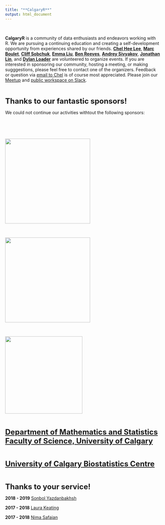 ```yaml
---
title: "**CalgaryR**"
output: html_document
---
```


<br>

**CalgaryR** is a community of data enthusiasts and endeavors working with R.  We are pursuing a continuing education and creating a self-development opportunity from experiences shared by our friends.  **[Chel Hee Lee](https://www.linkedin.com/in/gnustats/){target="_blank"}**, **[Marc Boulet](https://www.linkedin.com/in/marc-boulet-5bb87023/){target="_blank"}**, **[Cliff Sobchuk](https://www.linkedin.com/in/cliff-sobchuk/){target="_blank"}**, **[Emma Liu](https://www.linkedin.com/in/emma-yizhou-liu-7a8b3242/){target="_blank"}**, **[Ben Reeves](https://www.linkedin.com/in/benjamin-reeves-91566767/){target="_blank"}**, **[Andrey Sivyakov](https://www.linkedin.com/in/andrey-sivyakov-030394114/){target="_blank"}**, **[Jonathan Lin](https://github.com/jonlinca){target="_blank"}**, and **[Dylan Loader](https://www.linkedin.com/in/dylan-loader/){target="_blank"}**  are volunteered to organize events.   If you are interested in sponsoring our community, hosting a meeting, or making sugggestions, please feel free to contact one of the organizers.   Feedback or question via [email to Chel](mailto:imstatsbee@gmail.com) is of course most appreciated.  Please join our [Meetup](https://www.meetup.com/Calgary-R-User-Group/){target="_blank"} and  [public workspace on Slack](https://yyc-r.slack.com/){target="_blank"}.

<br>

**<font size=5>Thanks to our fantastic sponsors!</font>**  

We could not continue our activities withtout the following sponsors:

<br>

<!-- 
[![](./img/dccm.png){width=300px}](https://cumming.ucalgary.ca/labs/calgary-critical-care-research-network/){target="_blank"} 
&nbsp;&nbsp;&nbsp;&nbsp;&nbsp;&nbsp;
-->

<br>

[![](./img/RConsortium_Horizontal_Pantone.png){width=275px}](https://www.r-consortium.org/){target="_blank"}

<br> 

[![](./img/webhorizfulllarge.png){width=275px}](https://www.pims.math.ca/){target="_blank"}

<br>

[![](./img/cenovus.png){width=250px}](https://www.cenovus.com/){target="_blank"}

<br> 

<font size="5">  <b>[Department of Mathematics and Statistics <br>Faculty of Science, University of Calgary](http://math.ucalgary.ca/){target="_blank"} </b>  </font>

<br>

<font size="5"> <b>[University of Calgary Biostatistics Centre](https://obrieniph.ucalgary.ca/research/centres-programs-research-groups-and-units/biostatistics-centre-ucbc){target="_blank"}</b> </font>

<br>



**<font size=5>Thanks to your service!</font>**  

**2018 - 2019** [Sonbol Yazdanbakhsh](https://www.linkedin.com/in/sonbol-yazdanbakhsh-ph-d-99502735/){target="_blank"}

**2017 - 2018** [Laura Keating](https://www.linkedin.com/in/laurakeating/){target="_blank"} 

**2017 - 2018** [Nima Safaian](https://www.linkedin.com/in/nimasafaian/){target="_blank"}
